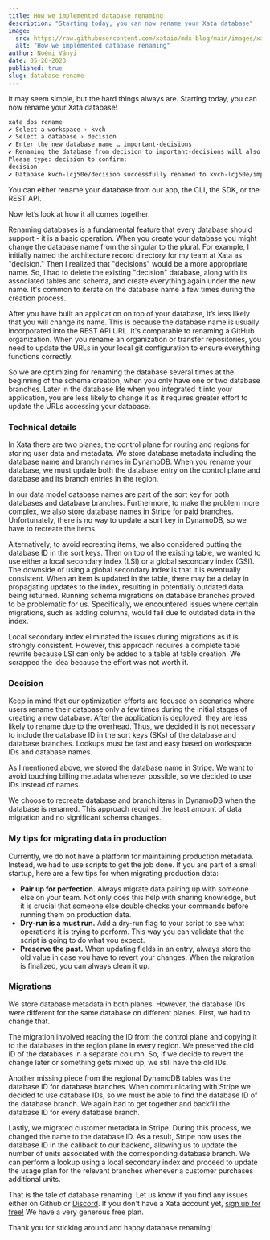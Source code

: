 ```yaml
---
title: How we implemented database renaming
description: "Starting today, you can now rename your Xata database"
image:
  src: https://raw.githubusercontent.com/xataio/mdx-blog/main/images/xata-rename.png
  alt: "How we implemented database renaming"
author: Noémi Ványi
date: 05-26-2023
published: true
slug: database-rename
---
```


It may seem simple, but the hard things always are. Starting today, you can now rename your Xata database!

```bash
xata dbs rename
✔ Select a workspace › kvch
✔ Select a database › decision
✔ Enter the new database name … important-decisions
✔ Renaming the database from decision to important-decisions will also change your endpoint URL. This will require code changes in your application.
Please type: decision to confirm:
decision
✔ Database kvch-lcj50e/decision successfully renamed to kvch-lcj50e/important-decisions
```

You can either rename your database from our app, the CLI, the SDK, or the REST API.

Now let’s look at how it all comes together.

Renaming databases is a fundamental feature that every database should support - it is a basic operation. When you create your database you might change the database name from the singular to the plural. For example, I initially named the architecture record directory for my team at Xata as "decision." Then I realized that "decisions" would be a more appropriate name. So, I had to delete the existing "decision" database, along with its associated tables and schema, and create everything again under the new name. It's common to iterate on the database name a few times during the creation process.

After you have built an application on top of your database, it’s less likely that you will change its name. This is because the database name is usually incorporated into the REST API URL. It's comparable to renaming a GitHub organization. When you rename an organization or transfer repositories, you need to update the URLs in your local git configuration to ensure everything functions correctly.

So we are optimizing for renaming the database several times at the beginning of the schema creation, when you only have one or two database branches. Later in the database life when you integrated it into your application, you are less likely to change it as it requires  greater effort to update the URLs accessing your database.

### Technical details

In Xata there are two planes, the control plane for routing and regions for storing user data and metadata. We store database metadata including the database name and branch names in DynamoDB. When you rename your database, we must update both the database entry on the control plane and  database and its branch entries in the region.

<ArticleImage
  src="https://raw.githubusercontent.com/xataio/mdx-blog/main/images/db-rename.png"
  width="2000"
  height="1154"
  alt="Updating the database name"
  position="center"
/>

In our data model database names are part of the sort key for both databases and database branches. Furthermore, to make the problem more complex, we also store database names in Stripe for paid branches. Unfortunately, there is no way to update a sort key in DynamoDB, so we have to recreate the items.

Alternatively, to avoid recreating items, we also considered putting the database ID in the sort keys. Then on top of the existing table, we wanted to use either a local secondary index (LSI) or a global secondary index (GSI). The downside of using a global secondary index is that it is eventually consistent. When an item is updated in the table, there may be a delay in propagating updates to the index, resulting in potentially outdated data being returned. Running schema migrations on database branches proved to be problematic for us. Specifically, we encountered issues where certain migrations, such as adding columns, would fail due to outdated data in the index.

Local secondary index eliminated the issues during migrations as it is strongly consistent. However, this approach requires a complete table rewrite because LSI can only be added to a table at table creation. We scrapped the idea because the effort was not worth it.

### Decision

Keep in mind that our optimization efforts are focused on scenarios where users rename their database only a few times during the initial stages of creating a new database. After the application is deployed, they are less likely to rename due to the overhead. Thus, we decided it is not necessary to include the database ID in the sort keys (SKs) of the database and database branches. Lookups must be fast and easy based on workspace IDs and database names.

As I mentioned above, we stored the database name in Stripe. We want to avoid touching billing metadata whenever possible, so we decided to use IDs instead of names.

We choose to recreate database and branch items in DynamoDB when the database is renamed. This approach required the least amount of data migration and no significant schema changes.

### My tips for migrating data in production

Currently, we do not have a platform for maintaining production metadata. Instead, we had to use scripts to get the job done. If you are part of a small startup, here are a few tips for when migrating production data:

- **Pair up for perfection.** Always migrate data pairing up with someone else on your team. Not only does this help with sharing knowledge, but it is crucial that someone else double checks your commands before running them on production data.
- **Dry-run is a must run.** Add a dry-run flag to your script to see what operations it is trying to perform. This way you can validate that the script is going to do what you expect.
- **Preserve the past.** When updating fields in an entry, always store the old value in case you have to revert your changes. When the migration is finalized, you can always clean it up.

### Migrations

We store database metadata in both planes. However, the database IDs were different for the same database on different planes. First, we had to change that.

The migration involved reading the ID from the control plane and copying it to the databases in the region plane in every region. We preserved the old ID of the databases in a separate column. So, if we decide to revert the change later or something gets mixed up, we still have the old IDs.

Another missing piece from the regional DynamoDB tables was the database ID for database branches. When communicating with Stripe we decided to use database IDs, so we must be able to find the database ID of the database branch. We again had to get together and backfill the database ID for every database branch.

Lastly, we migrated customer metadata in Stripe. During this process, we changed the name to the database ID. As a result, Stripe now uses the database ID in the callback to our backend, allowing us to update the number of units associated with the corresponding database branch. We can perform a lookup using a local secondary index and proceed to update the usage plan for the relevant branches whenever a customer purchases additional units.

That is the tale of database renaming. Let us know if you find any issues either on Github or [Discord](https://xata.io/discord). If you don't have a Xata account yet, [sign up for free!](https://app.xata.io/signin) We have a very generous free plan.

Thank you for sticking around and happy database renaming!
